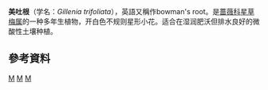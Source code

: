 {{Speciesbox
| image = Gillenia_trifoliata.jpg
| genus = Gillenia
| species = trifoliata
| authority = ([[Carl_Linnaeus|L.]]) [[Conrad_Moench|Moench]] 
| synonyms =
*''Porteranthus trifoliatus'' ([[Carl_Linnaeus|L.]]) [[Nathaniel_Lord_Britton|Britton]]
* ''Spiraea trifoliata'' [[Carl_Linnaeus|L.]]
| synonyms_ref = <ref name=GRIN>{{GRIN | accessdate = 25 January 2018}}</ref>
}}
'''美吐根'''（学名：''Gillenia trifoliata''），英語又稱作bowman's root。是[[蔷薇科|蔷薇科]][[星草梅属|星草梅属]]的一种多年生植物，开白色不规则星形小花。适合在湿润肥沃但排水良好的微酸性土壤种植。

==參考資料==
{{reflist}}
{{Taxonbar|from=Q827013}}

[[Category:星草梅属|M]]
[[Category:香草|M]]
[[Category:_卡尔·林奈命名的生物分类|M]]